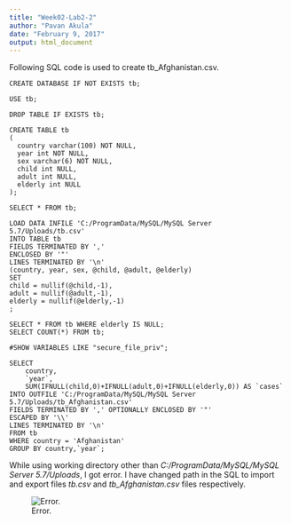 ```yaml
---
title: "Week02-Lab2-2"
author: "Pavan Akula"
date: "February 9, 2017"
output: html_document
---
```


Following SQL code is used to create tb_Afghanistan.csv.

```
CREATE DATABASE IF NOT EXISTS tb;

USE tb;

DROP TABLE IF EXISTS tb;

CREATE TABLE tb 
(
  country varchar(100) NOT NULL,
  year int NOT NULL,
  sex varchar(6) NOT NULL,
  child int NULL,
  adult int NULL,
  elderly int NULL
);

SELECT * FROM tb;

LOAD DATA INFILE 'C:/ProgramData/MySQL/MySQL Server 5.7/Uploads/tb.csv' 
INTO TABLE tb
FIELDS TERMINATED BY ',' 
ENCLOSED BY '"'
LINES TERMINATED BY '\n'
(country, year, sex, @child, @adult, @elderly)
SET
child = nullif(@child,-1),
adult = nullif(@adult,-1),
elderly = nullif(@elderly,-1)
;

SELECT * FROM tb WHERE elderly IS NULL;
SELECT COUNT(*) FROM tb;

#SHOW VARIABLES LIKE "secure_file_priv";

SELECT 
	country,
    `year`,
    SUM(IFNULL(child,0)+IFNULL(adult,0)+IFNULL(elderly,0)) AS `cases` 
INTO OUTFILE 'C:/ProgramData/MySQL/MySQL Server 5.7/Uploads/tb_Afghanistan.csv'
FIELDS TERMINATED BY ',' OPTIONALLY ENCLOSED BY '"'
ESCAPED BY '\\'
LINES TERMINATED BY '\n'
FROM tb 
WHERE country = 'Afghanistan'
GROUP BY country,`year`;
```
While using working directory other than *C:/ProgramData/MySQL/MySQL Server 5.7/Uploads*, I got error. I have changed path in the SQL to import and export files *tb.csv* and *tb_Afghanistan.csv* files respectively.

![Error.](Error1.PNG)
